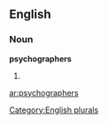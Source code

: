 ==English==

===Noun===
'''psychographers'''

# {{plural of|[[psychographer]]}}

[[Category:English plurals]]

[[ar:psychographers]]